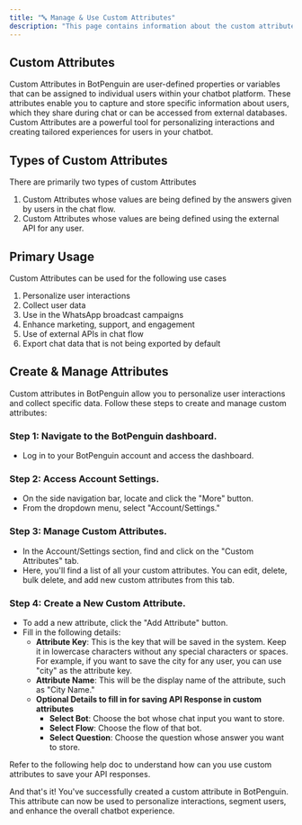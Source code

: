 ```yaml
---
title: "🔤 Manage & Use Custom Attributes"
description: "This page contains information about the custom attributes and how you can use them in BotPenguin"
---
```


## **Custom Attributes**

Custom Attributes in BotPenguin are user-defined properties or variables that can be assigned to individual users within your chatbot platform. These attributes enable you to capture and store specific information about users, which they share during chat or can be accessed from external databases. Custom Attributes are a powerful tool for personalizing interactions and creating tailored experiences for users in your chatbot.

## **Types of Custom Attributes**

There are primarily two types of custom Attributes

1. Custom Attributes whose values are being defined by the answers given by users in the chat flow.
2. Custom Attributes whose values are being defined using the external API for any user.

## **Primary Usage**

Custom Attributes can be used for the following use cases

1. Personalize user interactions
2. Collect user data
3. Use in the WhatsApp broadcast campaigns
4. Enhance marketing, support, and engagement
5. Use of external APIs in chat flow
6. Export chat data that is not being exported by default

## **Create & Manage Attributes**

Custom attributes in BotPenguin allow you to personalize user interactions and collect specific data. Follow these steps to create and manage custom attributes:

### **Step 1: Navigate to the BotPenguin dashboard.**

- Log in to your BotPenguin account and access the dashboard.

### **Step 2: Access Account Settings.**

- On the side navigation bar, locate and click the "More" button.
- From the dropdown menu, select "Account/Settings."

### **Step 3: Manage Custom Attributes.**

- In the Account/Settings section, find and click on the "Custom Attributes" tab.
- Here, you'll find a list of all your custom attributes. You can edit, delete, bulk delete, and add new custom attributes from this tab.

### **Step 4: Create a New Custom Attribute.**

- To add a new attribute, click the "Add Attribute" button.
- Fill in the following details:
  - **Attribute Key**: This is the key that will be saved in the system. Keep it in lowercase characters without any special characters or spaces. For example, if you want to save the city for any user, you can use "city" as the attribute key.
  - **Attribute Name**: This will be the display name of the attribute, such as "City Name."
  - **Optional Details to fill in for saving API Response in custom attributes**
    - **Select Bot**: Choose the bot whose chat input you want to store.
    - **Select Flow**: Choose the flow of that bot.
    - **Select Question**: Choose the question whose answer you want to store.

<Info>
  Refer to the following help doc to understand how can you use custom attributes to save your API responses.
</Info>

And that's it\! You've successfully created a custom attribute in BotPenguin. This attribute can now be used to personalize interactions, segment users, and enhance the overall chatbot experience.